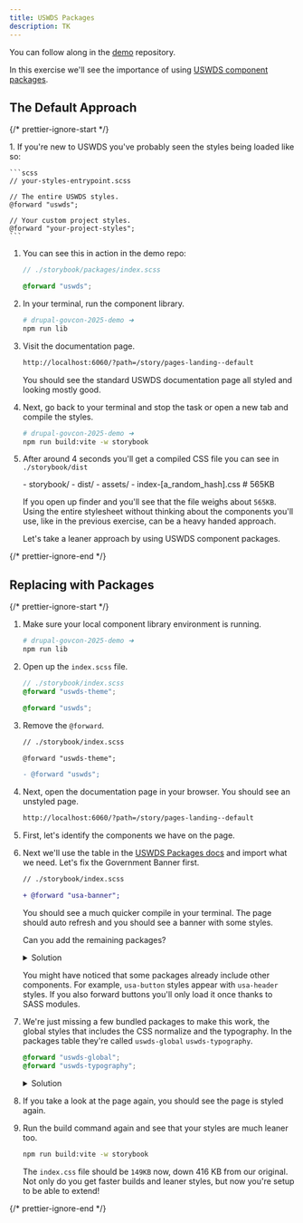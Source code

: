 ```yaml
---
title: USWDS Packages
description: TK
---
```



You can follow along in the [demo](https://github.com/Bixal/drupal-govcon-2025-demo) repository.

In this exercise we'll see the importance of using [USWDS component packages](https://designsystem.digital.gov/components/packages/).

## The Default Approach

{/* prettier-ignore-start */}

<Steps>
1. If you're new to USWDS you've probably seen the styles being loaded like so:

    ```scss
    // your-styles-entrypoint.scss

    // The entire USWDS styles.
    @forward "uswds";

    // Your custom project styles.
    @forward "your-project-styles";
    ```

1. You can see this in action in the demo repo:


    ```scss
    // ./storybook/packages/index.scss

    @forward "uswds";
    ```

1. In your terminal, run the component library.

    ```sh
    # drupal-govcon-2025-demo ➜
    npm run lib
    ```

1. Visit the documentation page.

    ```sh
    http://localhost:6060/?path=/story/pages-landing--default
    ```

    You should see the standard USWDS documentation page all styled and looking mostly good.

1. Next, go back to your terminal and stop the task or open a new tab and compile the styles.

    ```sh
    # drupal-govcon-2025-demo ➜
    npm run build:vite -w storybook
    ```

1. After around 4 seconds you'll get a compiled CSS file you can see in `./storybook/dist`

    <FileTree>
    - storybook/
        - dist/
            - assets/
                - index-[a_random_hash].css # 565KB
    </FileTree>

    If you open up finder and you'll see that the file weighs about `565KB`. Using the entire stylesheet without thinking about the components you'll use, like in the previous exercise, can be a heavy handed approach.

    Let's take a leaner approach by using USWDS component packages.
</Steps>

{/* prettier-ignore-end */}

## Replacing with Packages

{/* prettier-ignore-start */}

<Steps>

1. Make sure your local component library environment is running.

    ```sh
    # drupal-govcon-2025-demo ➜
    npm run lib
    ```

1. Open up the `index.scss` file.

    ```scss
    // ./storybook/index.scss
    @forward "uswds-theme";

    @forward "uswds";
    ```

1. Remove the `@forward`.

    ```diff
    // ./storybook/index.scss

    @forward "uswds-theme";

    - @forward "uswds";
    ```

1. Next, open the documentation page in your browser. You should see an unstyled page.

    ```sh
    http://localhost:6060/?path=/story/pages-landing--default
    ```

1. First, let's identify the components we have on the page.

1. Next we'll use the table in the [USWDS Packages docs](https://designsystem.digital.gov/components/packages/) and import what we need. Let's fix the Government Banner first.

    ```diff
    // ./storybook/index.scss

    + @forward "usa-banner";
    ```

    You should see a much quicker compile in your terminal. The page should auto refresh and you should see a banner with some styles.

    Can you add the remaining packages?

    <details>
      <summary>Solution</summary>

      Your index file should look like this:

      ```scss
      // ./storybook/index.scss

      @forward "usa-accordion";
      @forward "usa-banner";
      @forward "usa-button";
      @forward "usa-skipnav";
      @forward "usa-header";
      @forward "usa-hero";
      @forward "usa-section";
      @forward "usa-footer";
      @forward "usa-identifier";
      ```
    </details>

    You might have noticed that some packages already include other components. For example, `usa-button` styles appear with `usa-header` styles. If you also forward buttons you'll only load it once thanks to SASS modules.


1. We're just missing a few bundled packages to make this work, the global styles that includes the CSS normalize and the typography. In the packages table they're called `uswds-global` `uswds-typography`.

    ```scss
    @forward "uswds-global";
    @forward "uswds-typography";
    ```

    <details>
      <summary>Solution</summary>

      Your index file should look like this:

      ```scss
      // ./storybook/index.scss

      @forward "usa-accordion";
      @forward "usa-banner";
      @forward "usa-button";
      @forward "usa-skipnav";
      @forward "usa-header";
      @forward "usa-hero";
      @forward "usa-section";
      @forward "usa-footer";
      @forward "usa-identifier";
      ```
    </details>

1. If you take a look at the page again, you should see the page is styled again.

1. Run the build command again and see that your styles are much leaner too.

    ```sh
    npm run build:vite -w storybook
    ```

    The `index.css` file should be `149KB` now, down 416 KB from our original. Not only do you get faster builds and leaner styles, but now you're setup to be able to extend!
</Steps>

{/* prettier-ignore-end */}
